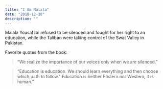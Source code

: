 ```yaml
---
title: "I Am Malala"
date: "2018-12-10"
description: ""
---
```


Malala Yousafzai refused to be silenced and fought for her right to an education, while the Taliban were taking control of the Swat Valley in Pakistan.

Favorite quotes from the book:

> “We realize the importance of our voices only when we are silenced.”

> “Education is education. We should learn everything and then choose which path to follow." Education is neither Eastern nor Western, it is human.”
